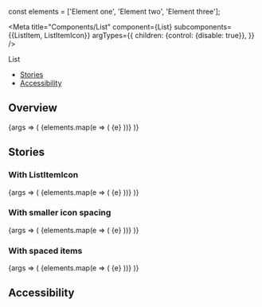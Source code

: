 const elements = ['Element one', 'Element two', 'Element three'];

<Meta
  title="Components/List"
  component={List}
  subcomponents={{ListItem, ListItemIcon}}
  argTypes={{
    children: {control: {disable: true}},
  }}
/>

<PageHeader>List</PageHeader>

- [Stories](#stories)
- [Accessibility](#accessibility)

## Overview

<Canvas>
  <Story name="Default">
    {args => (
      <List {...args}>
        {elements.map(e => (
          <ListItem key={e}>{e}</ListItem>
        ))}
      </List>
    )}
  </Story>
</Canvas>

<ArgsTable story="Default" />

## Stories

### With ListItemIcon

<Canvas>
  <Story name="With ListItemIcon">
    {args => (
      <List>
        {elements.map(e => (
          <ListItem key={e}>
            <ListItemIcon>
              <Icon
                color="icon-black"
                type="chevron_right"
                size={16}
                aria-hidden
              />
            </ListItemIcon>
            <Text>{e}</Text>
          </ListItem>
        ))}
      </List>
    )}
  </Story>
</Canvas>

### With smaller icon spacing

<Canvas>
  <Story name="With smaller icon spacing">
    {args => (
      <List>
        {elements.map(e => (
          <ListItem key={e}>
            <ListItemIcon small>
              <Icon
                color="icon-black"
                type="chevron_right"
                size={16}
                aria-hidden
              />
            </ListItemIcon>
            <Text>{e}</Text>
          </ListItem>
        ))}
      </List>
    )}
  </Story>
</Canvas>

### With spaced items

<Canvas>
  <Story name="With spaced items">
    {args => (
      <List spaced>
        {elements.map(e => (
          <ListItem key={e}>
            <ListItemIcon>
              <Icon
                color="icon-black"
                type="chevron_right"
                size={16}
                aria-hidden
              />
            </ListItemIcon>
            <Text>{e}</Text>
          </ListItem>
        ))}
      </List>
    )}
  </Story>
</Canvas>

## Accessibility

<ListA11y />
